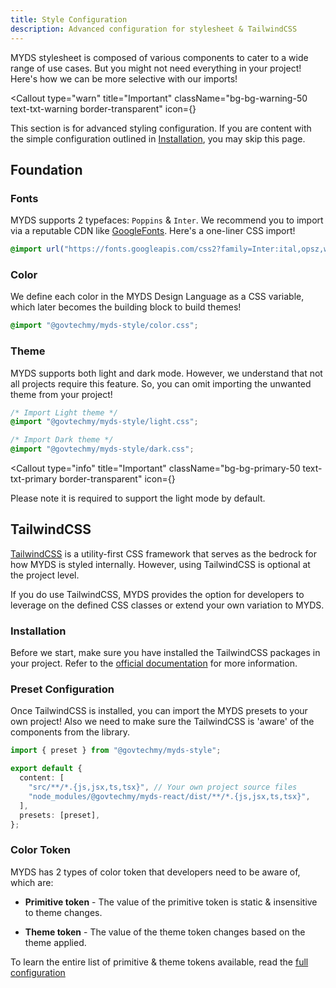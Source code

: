 ```yaml
---
title: Style Configuration
description: Advanced configuration for stylesheet & TailwindCSS
---
```



MYDS stylesheet is composed of various components to cater to a wide range of use cases.
But you might not need everything in your project! Here's how we can be more selective with our imports!

<Callout
  type="warn"
  title="Important"
  className="bg-bg-warning-50 text-txt-warning border-transparent"
  icon={<InfoIcon className="size-5" />}
>
  This section is for advanced styling configuration. If you are content with
  the simple configuration outlined in [Installation](./install?#full-css), you
  may skip this page.
</Callout>

## Foundation

### Fonts

MYDS supports 2 typefaces: `Poppins` & `Inter`. We recommend you to import via a reputable CDN like [GoogleFonts](https://fonts.google.com/). Here's a one-liner CSS import!

```css
@import url("https://fonts.googleapis.com/css2?family=Inter:ital,opsz,wght@0,14..32,100..900;1,14..32,100..900&family=Poppins:ital,wght@0,400;0,500;0,600;1,400;1,500;1,600&display=swap");
```

### Color

We define each color in the MYDS Design Language as a CSS variable, which later becomes the building block to build themes!

```css
@import "@govtechmy/myds-style/color.css";
```

### Theme

MYDS supports both light and dark mode. However, we understand that not all projects require this feature.
So, you can omit importing the unwanted theme from your project!

```css
/* Import Light theme */
@import "@govtechmy/myds-style/light.css";

/* Import Dark theme */
@import "@govtechmy/myds-style/dark.css";
```

<Callout
  type="info"
  title="Important"
  className="bg-bg-primary-50 text-txt-primary border-transparent"
  icon={<InfoIcon className="size-5" />}
>
  Please note it is required to support the light mode by default.
</Callout>

## TailwindCSS

[TailwindCSS](https://tailwindcss.com/docs/installation) is a utility-first CSS framework that serves as the bedrock for how MYDS is styled internally.
However, using TailwindCSS is optional at the project level.

If you do use TailwindCSS, MYDS provides the option for developers to leverage on the defined CSS classes or extend your own variation to MYDS.

### Installation

Before we start, make sure you have installed the TailwindCSS packages in your project. Refer to the [official documentation](https://tailwindcss.com/docs/installation/using-vite) for more information.

### Preset Configuration

Once TailwindCSS is installed, you can import the MYDS presets to your own project! Also we need to make sure the TailwindCSS is 'aware' of the components from the library.

```ts title="tailwind.config.ts"
import { preset } from "@govtechmy/myds-style";

export default {
  content: [
    "src/**/*.{js,jsx,ts,tsx}", // Your own project source files
    "node_modules/@govtechmy/myds-react/dist/**/*.{js,jsx,ts,tsx}",
  ],
  presets: [preset],
};
```

### Color Token

MYDS has 2 types of color token that developers need to be aware of, which are:

- **Primitive token** - The value of the primitive token is static & insensitive to theme changes.

- **Theme token** - The value of the theme token changes based on the theme applied.

To learn the entire list of primitive & theme tokens available, read the [full configuration](https://github.com/govtechmy/myds/blob/main/packages/style/tailwind.config.js)
